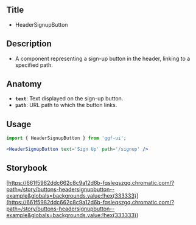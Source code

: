 ## Title

- HeaderSignupButton

## Description

- A component representing a sign-up button in the header, linking to a specified path.

## Anatomy

- **`text`**: Text displayed on the sign-up button.
- **`path`**: URL path to which the button links.

## Usage

```jsx
import { HeaderSignupButton } from 'ggf-ui';
```

```jsx
<HeaderSignupButton text='Sign Up' path='/signup' />
```

## Storybook

[https://661f5982ddc662c8c9a12d6b-fqsleqszgq.chromatic.com/?path=/story/buttons-headersignupbutton--example&globals=backgrounds.value:!hex(333333)](<https://661f5982ddc662c8c9a12d6b-fqsleqszgq.chromatic.com/?path=/story/buttons-headersignupbutton--example&globals=backgrounds.value:!hex(333333)>)
